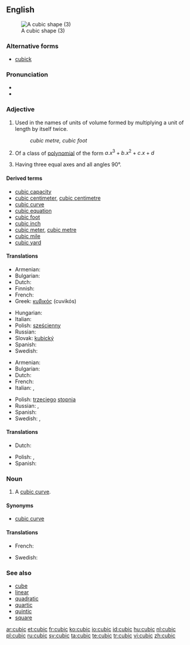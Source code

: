 ==English==
[[Image:Cubic.svg|thumb|A cubic shape (3)]]

===Alternative forms===
* [[cubick]] {{qualifier|obsolete}}

===Pronunciation===
* {{IPA|/ˈkjuː.bɪk/}}
* {{rhymes|uːbɪk}}

===Adjective===
{{en-adj|-}}

# {{geometry}} Used in the names of units of volume formed by multiplying a unit of length by itself twice. <!--note: this is correct; although there are three factors, there are only two multiplications-->
#: ''cubic metre, cubic foot''
# {{algebraic geometry}} Of a class of [[polynomial]] of the form <math> a.x^3 + b.x^2 + c.x + d </math>
# {{crystallography}} Having three equal axes and all angles 90°.

====Derived terms====
* [[cubic capacity]]
* [[cubic centimeter]], [[cubic centimetre]]
* [[cubic curve]]
* [[cubic equation]]
* [[cubic foot]]
* [[cubic inch]]
* [[cubic meter]], [[cubic metre]]
* [[cubic mile]]
* [[cubic yard]]

====Translations====
{{trans-top|in the name of units of volume}}
* Armenian: {{t-|hy|խորանարդ|tr=xoranard}}
* Bulgarian: {{t|bg|кубичен}}
* Dutch: {{t-|nl|kubiek}}
* Finnish: {{t+|fi|kuutio|alt=kuutio-}}
* French: {{t+|fr|cube}}
* Greek: [[κυβικός]] (cuvikós)
{{trans-mid}}
* Hungarian: {{t|hu|köb-}}
* Italian: {{t+|it|cubo}}
* Polish: [[sześcienny]] {{m}}
* Russian: {{t|ru|кубический|tr=kubíč'eskij}}
* Slovak: [[kubický]]
* Spanish: {{t-|es|cúbico|m}}
* Swedish: {{t|sv|kubik-}}
{{trans-bottom}}

{{trans-top|of a polynomial of third degree}}
* Armenian: {{t-|hy|խորանարդ|tr=xoranard}}
* Bulgarian: {{t|bg|кубичен}}
* Dutch: {{t|nl|derdegraads}}
* French: {{t+|fr|cubique}}
* Italian: {{t+|it|cubico|m}}, {{t+|it|cubica|f}}
{{trans-mid}}
* Polish: [[trzeci]]ego [[stopień|stopnia]]
* Russian: {{t|ru|кубический|tr=kubíč'eskij}}, {{t|ru|третьей степени|tr=tr'ét'jej st'ép'eni}}
* Spanish: {{t-|es|cúbico}}
* Swedish: {{t|sv|tredjegrads-}}, {{t+|sv|kubisk}}
{{trans-bottom}}

====Translations====
{{trans-top|Having three equal axes and all angles 90°}}
* Dutch: {{t|nl|kubisch}}
{{trans-mid}}
* Polish: {{t|pl|regularny|m}}, {{t|pl|kubiczny|m}}
* Spanish: {{t|es|cúbico|m}}
{{trans-bottom}}

===Noun===
{{en-noun}}

# {{algebraic geometry}} A [[cubic curve]].

====Synonyms====
* [[cubic curve]]

====Translations====
{{trans-top|cubic curve}}
* French: {{t+|fr|cubique|f}}
{{trans-mid}}
* Swedish: {{t|sv|tredjegradskurva|c}}
{{trans-bottom}}

===See also===
* [[cube]]
* [[linear]]
* [[quadratic]]
* [[quartic]]
* [[quintic]]
* [[square]]

[[ar:cubic]]
[[et:cubic]]
[[fr:cubic]]
[[ko:cubic]]
[[io:cubic]]
[[id:cubic]]
[[hu:cubic]]
[[nl:cubic]]
[[pl:cubic]]
[[ru:cubic]]
[[sv:cubic]]
[[ta:cubic]]
[[te:cubic]]
[[tr:cubic]]
[[vi:cubic]]
[[zh:cubic]]